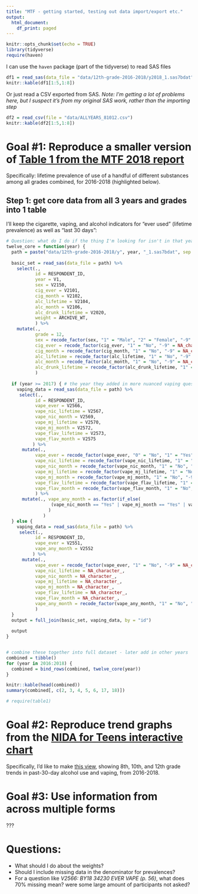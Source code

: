 ```yaml
---
title: "MTF - getting started, testing out data import/export etc."
output:
  html_document:
    df_print: paged
---
```


```r
knitr::opts_chunk$set(echo = TRUE)
library(tidyverse)
require(haven)
```

I can use the `haven` package (part of the tidyverse) to read SAS files
```r
df1 = read_sas(data_file = "data/12th-grade-2016-2018/y2018_1.sas7bdat")
knitr::kable(df1[1:5,1:8])
```

Or just read a CSV exported from SAS.
*Note: I'm getting a lot of problems here, but I suspect it's from my original SAS work, rather than the importing step*
```r
df2 = read_csv(file = "data/ALLYEARS_81012.csv")
knitr::kable(df2[1:5,1:8])
```

# Goal #1: Reproduce a smaller version of [Table 1 from the MTF 2018 report](http://www.monitoringthefuture.org//pubs/monographs/mtf-overview2018.pdf#page=59&zoom=100,0,0)

Specifically: lifetime prevalence of use of a handful of different substances among all grades combined, for 2016-2018 (highlighted below).

## Step 1: get core data from all 3 years and grades into 1 table

I'll keep the cigarette, vaping, and alcohol indicators for "ever used" (lifetime prevalence) as well as "last 30 days": 
```r

# Question: what do I do if the thing I'm looking for isn't in that year's form?
twelve_core = function(year) {
  path = paste("data/12th-grade-2016-2018/y", year, "_1.sas7bdat", sep = "")
  
  basic_set = read_sas(data_file = path) %>% 
    select(.,
           id = RESPONDENT_ID,
           year = V1,
           sex = V2150,
           cig_ever = V2101,
           cig_month = V2102,
           alc_lifetime = V2104,
           alc_month = V2106,
           alc_drunk_lifetime = V2020,
           weight = ARCHIVE_WT,
           ) %>% 
    mutate(.,
           grade = 12,
           sex = recode_factor(sex, "1" = "Male", "2" = "Female", "-9" = NA_character_),
           cig_ever = recode_factor(cig_ever, "1" = "No", "-9" = NA_character_, .default = "Yes"),
           cig_month = recode_factor(cig_month, "1" = "No", "-9" = NA_character_, .default = "Yes"),
           alc_lifetime = recode_factor(alc_lifetime, "1" = "No", "-9" = NA_character_, .default = "Yes"),
           alc_month = recode_factor(alc_month, "1" = "No", "-9" = NA_character_, .default = "Yes"),
           alc_drunk_lifetime = recode_factor(alc_drunk_lifetime, "1" = "No", "-9" = NA_character_, .default = "Yes")
           )
  
  if (year >= 2017) { # the year they added in more nuanced vaping questions
    vaping_data = read_sas(data_file = path) %>% 
     select(.,
           id = RESPONDENT_ID,
           vape_ever = V2566,
           vape_nic_lifetime = V2567,
           vape_nic_month = V2569,
           vape_mj_lifetime = V2570,
           vape_mj_month = V2572,
           vape_flav_lifetime = V2573,
           vape_flav_month = V2575
          ) %>% 
      mutate(.,
           vape_ever = recode_factor(vape_ever, "0" = "No", "1" = "Yes", "-9" = NA_character_),
           vape_nic_lifetime = recode_factor(vape_nic_lifetime, "1" = "No", "-9" = NA_character_, .default = "Yes"),
           vape_nic_month = recode_factor(vape_nic_month, "1" = "No", "-9" = NA_character_, .default = "Yes"),
           vape_mj_lifetime = recode_factor(vape_mj_lifetime, "1" = "No", "-9" = NA_character_, .default = "Yes"),
           vape_mj_month = recode_factor(vape_mj_month, "1" = "No", "-9" = NA_character_, .default = "Yes"),
           vape_flav_lifetime = recode_factor(vape_flav_lifetime, "1" = "No", "-9" = NA_character_, .default = "Yes"),
           vape_flav_month = recode_factor(vape_flav_month, "1" = "No", "-9" = NA_character_, .default = "Yes")
           ) %>% 
      mutate(., vape_any_month = as.factor(if_else(
                 (vape_nic_month == "Yes" | vape_mj_month == "Yes" | vape_flav_month == "Yes"), "Yes", "No")
                )
              )
  } else {
    vaping_data = read_sas(data_file = path) %>% 
     select(.,
           id = RESPONDENT_ID,
           vape_ever = V2551,
           vape_any_month = V2552
          ) %>% 
      mutate(.,
           vape_ever = recode_factor(vape_ever, "1" = "No", "-9" = NA_character_, .default = "Yes"),
           vape_nic_lifetime = NA_character_,
           vape_nic_month = NA_character_,
           vape_mj_lifetime = NA_character_,
           vape_mj_month = NA_character_,
           vape_flav_lifetime = NA_character_,
           vape_flav_month = NA_character_,
           vape_any_month = recode_factor(vape_any_month, "1" = "No", "-9" = NA_character_, .default = "Yes")
           )
  }
  output = full_join(basic_set, vaping_data, by = "id")
  
  output
}


# combine these together into full dataset - later add in other years
combined = tibble()
for (year in 2016:2018) {
  combined = bind_rows(combined, twelve_core(year))
}

knitr::kable(head(combined))
summary(combined[, c(2, 3, 4, 5, 6, 17, 18)])
```

```r
# require(table1)
```



# Goal #2: Reproduce trend graphs from the [NIDA for Teens interactive chart](https://teens.drugabuse.gov/teachers/stats-and-trends-teen-drug-use)

Specifically, I'd like to make [this view](https://public.tableau.com/shared/JF2B545PM?:display_count=y&:origin=viz_share_link&:embed=y), showing 8th, 10th, and 12th grade trends in past-30-day alcohol use and vaping, from 2016-2018.


# Goal #3: Use information from across multiple forms

???

# Questions:
* What should I do about the weights?
* Should I include missing data in the denominator for prevalences?
* For a question like *V2566: BY18 34230 EVER VAPE (p. 56)*, what does 70% missing mean? were some large amount of participants not asked? 